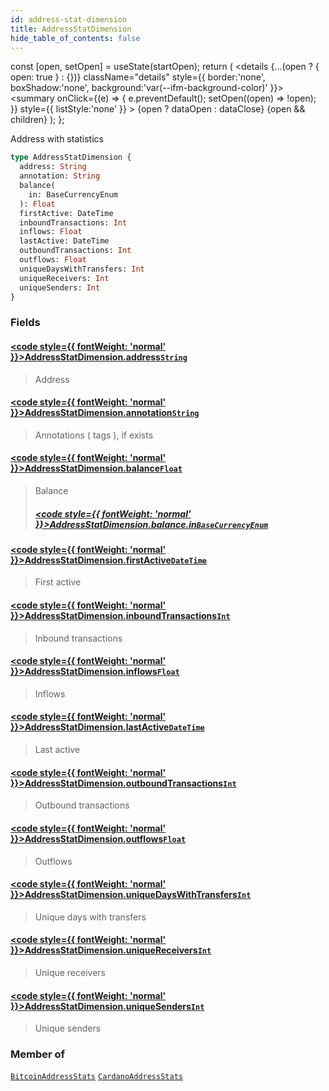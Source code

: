 ```yaml
---
id: address-stat-dimension
title: AddressStatDimension
hide_table_of_contents: false
---
```







  const [open, setOpen] = useState(startOpen);
  return (
    <details {...(open ? { open: true } : {})} className="details" style={{ border:'none', boxShadow:'none', background:'var(--ifm-background-color)' }}>
      <summary
        onClick={(e) => {
          e.preventDefault();
          setOpen((open) => !open);
        }}
        style={{ listStyle:'none' }}
      >
      {open ? dataOpen : dataClose}
      </summary>
      {open && children}
    </details>
  );
};








Address with statistics


```graphql
type AddressStatDimension {
  address: String
  annotation: String
  balance(
    in: BaseCurrencyEnum
  ): Float
  firstActive: DateTime
  inboundTransactions: Int
  inflows: Float
  lastActive: DateTime
  outboundTransactions: Int
  outflows: Float
  uniqueDaysWithTransfers: Int
  uniqueReceivers: Int
  uniqueSenders: Int
}
```




### Fields

#### [<code style={{ fontWeight: 'normal' }}>AddressStatDimension.<b>address</b></code>](#)<Bullet />[`String`](/docs/graphql-reference/scalars/string) <Badge class="badge badge--secondary" text="scalar"/> 
> 
> 
> Address
> 

#### [<code style={{ fontWeight: 'normal' }}>AddressStatDimension.<b>annotation</b></code>](#)<Bullet />[`String`](/docs/graphql-reference/scalars/string) <Badge class="badge badge--secondary" text="scalar"/> 
> 
> 
> Annotations ( tags ), if exists
> 

#### [<code style={{ fontWeight: 'normal' }}>AddressStatDimension.<b>balance</b></code>](#)<Bullet />[`Float`](/docs/graphql-reference/scalars/float) <Badge class="badge badge--secondary" text="scalar"/> 
> 
> 
> Balance
> ##### [<code style={{ fontWeight: 'normal' }}>AddressStatDimension.balance.<b>in</b></code>](#)<Bullet />[`BaseCurrencyEnum`](/docs/graphql-reference/enums/base-currency-enum) <Badge class="badge badge--secondary" text="enum"/> 
> 
> 
> 
> 

#### [<code style={{ fontWeight: 'normal' }}>AddressStatDimension.<b>firstActive</b></code>](#)<Bullet />[`DateTime`](/docs/graphql-reference/objects/date-time) <Badge class="badge badge--secondary" text="object"/> 
> 
> 
> First active
> 

#### [<code style={{ fontWeight: 'normal' }}>AddressStatDimension.<b>inboundTransactions</b></code>](#)<Bullet />[`Int`](/docs/graphql-reference/scalars/int) <Badge class="badge badge--secondary" text="scalar"/> 
> 
> 
> Inbound transactions
> 

#### [<code style={{ fontWeight: 'normal' }}>AddressStatDimension.<b>inflows</b></code>](#)<Bullet />[`Float`](/docs/graphql-reference/scalars/float) <Badge class="badge badge--secondary" text="scalar"/> 
> 
> 
> Inflows
> 

#### [<code style={{ fontWeight: 'normal' }}>AddressStatDimension.<b>lastActive</b></code>](#)<Bullet />[`DateTime`](/docs/graphql-reference/objects/date-time) <Badge class="badge badge--secondary" text="object"/> 
> 
> 
> Last active
> 

#### [<code style={{ fontWeight: 'normal' }}>AddressStatDimension.<b>outboundTransactions</b></code>](#)<Bullet />[`Int`](/docs/graphql-reference/scalars/int) <Badge class="badge badge--secondary" text="scalar"/> 
> 
> 
> Outbound transactions
> 

#### [<code style={{ fontWeight: 'normal' }}>AddressStatDimension.<b>outflows</b></code>](#)<Bullet />[`Float`](/docs/graphql-reference/scalars/float) <Badge class="badge badge--secondary" text="scalar"/> 
> 
> 
> Outflows
> 

#### [<code style={{ fontWeight: 'normal' }}>AddressStatDimension.<b>uniqueDaysWithTransfers</b></code>](#)<Bullet />[`Int`](/docs/graphql-reference/scalars/int) <Badge class="badge badge--secondary" text="scalar"/> 
> 
> 
> Unique days with transfers
> 

#### [<code style={{ fontWeight: 'normal' }}>AddressStatDimension.<b>uniqueReceivers</b></code>](#)<Bullet />[`Int`](/docs/graphql-reference/scalars/int) <Badge class="badge badge--secondary" text="scalar"/> 
> 
> 
> Unique receivers
> 

#### [<code style={{ fontWeight: 'normal' }}>AddressStatDimension.<b>uniqueSenders</b></code>](#)<Bullet />[`Int`](/docs/graphql-reference/scalars/int) <Badge class="badge badge--secondary" text="scalar"/> 
> 
> 
> Unique senders
> 



### Member of

[`BitcoinAddressStats`](/docs/graphql-reference/objects/bitcoin-address-stats)  <Badge class="secondary" text="object"/><Bullet />[`CardanoAddressStats`](/docs/graphql-reference/objects/cardano-address-stats)  <Badge class="secondary" text="object"/>

